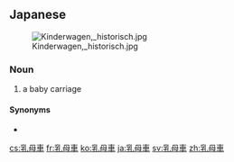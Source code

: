 ==Japanese==
{{ja-kanjitab|乳|母|車}}
[[Image:Kinderwagen, historisch.jpg|thumb|right]]

===Noun===
{{ja-noun|うばぐるま}}

# a baby carriage

====Synonyms====
* {{ja-r|ベビーカー}}

[[cs:乳母車]]
[[fr:乳母車]]
[[ko:乳母車]]
[[ja:乳母車]]
[[sv:乳母車]]
[[zh:乳母車]]